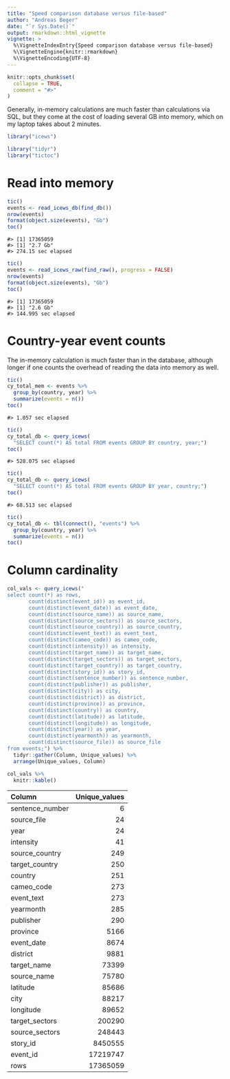```yaml
---
title: "Speed comparison database versus file-based"
author: "Andreas Beger"
date: "`r Sys.Date()`"
output: rmarkdown::html_vignette
vignette: >
  %\VignetteIndexEntry{Speed comparison database versus file-based}
  %\VignetteEngine{knitr::rmarkdown}
  %\VignetteEncoding{UTF-8}
---
```


```r
knitr::opts_chunk$set(
  collapse = TRUE,
  comment = "#>"
)
```

Generally, in-memory calculations are much faster than calculations via SQL, but they come at the cost of loading several GB into memory, which on my laptop takes about 2 minutes. 

```r
library("icews")

library("tidyr")
library("tictoc")
```

# Read into memory

```r
tic()
events <- read_icews_db(find_db())
nrow(events)
format(object.size(events), "Gb")
toc()
```

```
#> [1] 17365059
#> [1] "2.7 Gb"
#> 274.15 sec elapsed
```

```r
tic()
events <- read_icews_raw(find_raw(), progress = FALSE)
nrow(events)
format(object.size(events), "Gb")
toc()
```

```
#> [1] 17365059
#> [1] "2.6 Gb"
#> 144.995 sec elapsed
```

# Country-year event counts

The in-memory calculation is much faster than in the database, although longer if one counts the overhead of reading the data into memory as well.

```r
tic()
cy_total_mem <- events %>% 
  group_by(country, year) %>% 
  summarize(events = n())
toc()
```

```
#> 1.057 sec elapsed
```

```r
tic()
cy_total_db <- query_icews(
  "SELECT count(*) AS total FROM events GROUP BY country, year;")
toc()
```

```
#> 528.075 sec elapsed
```

```r
tic()
cy_total_db <- query_icews(
  "SELECT count(*) AS total FROM events GROUP BY year, country;")
toc()
```

```
#> 68.513 sec elapsed
```

```r
tic()
cy_total_db <- tbl(connect(), "events") %>% 
  group_by(country, year) %>% 
  summarize(events = n())
toc()
```

# Column cardinality

```r
col_vals <- query_icews("
select count(*) as rows,
       count(distinct(event_id)) as event_id,
       count(distinct(event_date)) as event_date,
       count(distinct(source_name)) as source_name,
       count(distinct(source_sectors)) as source_sectors,
       count(distinct(source_country)) as source_country,
       count(distinct(event_text)) as event_text,
       count(distinct(cameo_code)) as cameo_code,
       count(distinct(intensity)) as intensity,
       count(distinct(target_name)) as target_name,
       count(distinct(target_sectors)) as target_sectors,
       count(distinct(target_country)) as target_country,
       count(distinct(story_id)) as story_id,
       count(distinct(sentence_number)) as sentence_number,
       count(distinct(publisher)) as publisher,
       count(distinct(city)) as city,
       count(distinct(district)) as district,
       count(distinct(province)) as province,
       count(distinct(country)) as country,
       count(distinct(latitude)) as latitude,
       count(distinct(longitude)) as longitude,
       count(distinct(year)) as year,
       count(distinct(yearmonth)) as yearmonth,
       count(distinct(source_file)) as source_file
from events;") %>%
  tidyr::gather(Column, Unique_values) %>%
  arrange(Unique_values, Column) 

col_vals %>%
  knitr::kable()
```

|Column          | Unique_values|
|:---------------|-------------:|
|sentence_number |             6|
|source_file     |            24|
|year            |            24|
|intensity       |            41|
|source_country  |           249|
|target_country  |           250|
|country         |           251|
|cameo_code      |           273|
|event_text      |           273|
|yearmonth       |           285|
|publisher       |           290|
|province        |          5166|
|event_date      |          8674|
|district        |          9881|
|target_name     |         73399|
|source_name     |         75780|
|latitude        |         85686|
|city            |         88217|
|longitude       |         89652|
|target_sectors  |        200290|
|source_sectors  |        248443|
|story_id        |       8450555|
|event_id        |      17219747|
|rows            |      17365059|
